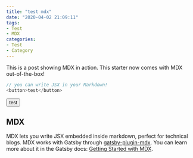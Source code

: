 ```yaml
---
title: "test mdx"
date: "2020-04-02 21:09:11"
tags:
- Test
- MDX
categories:
- Test
- Category
---
```


This is a post showing MDX in action. This starter now comes with MDX out-of-the-box!
```js
// you can write JSX in your Markdown!
<button>test</button>
```
<button className="w-full h-300 bg-blue-200">test</button>

## MDX
MDX lets you write JSX embedded inside markdown, perfect for technical blogs. MDX works with Gatsby through [gatsby-plugin-mdx](https://www.gatsbyjs.org/packages/gatsby-plugin-mdx/). You can learn more about it in the Gatsby docs: [Getting Started with MDX](https://www.gatsbyjs.org/docs/mdx/getting-started/).